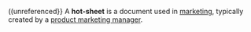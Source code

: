 ((unreferenced}}
A '''hot-sheet''' is a document used in [[marketing]], typically created by a [[product marketing manager]].

{{marketing-stub}}